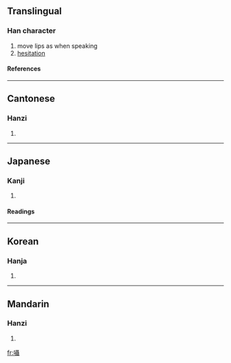 {{see|嗫}}

==Translingual==
===Han character===
{{Han char|rn=30|rad=口|as=18|sn=21|four=6104<sub>1</sub>|canj=口尸十十 (RSJJ)}}
# move lips as when speaking
# [[hesitation]]
====References====
{{Han ref|kx=0214.310|dkj=04615|dj=0437.180|hdz=10705.120|uh=56C1|ud=22209|bh=C4D9|bd=50393}}
----
==Cantonese==
===Hanzi===
{{yue-hanzi|jyut=|y=jip6}}
# {{defn|Cantonese}}
----
==Japanese==
===Kanji===
{{ja-kanji|grade=|rs=口18}}
# {{defn|Japanese}} 
====Readings====
{{ja-readings|on=[[しょう]] (shō)|kun=[[ささやく]] (sasayaku)}}
----
==Korean==
===Hanja===
{{ko-hanja|hangeul=[[섭]], [[엽]]|rv=seop, yeop|mr=sŏp, yŏp}}
# {{defn|Korean}}
----
==Mandarin==
===Hanzi===
{{cmn-hanzi|sim=嗫|pin=[[niè]] ([[nie4]])|wg=nieh<sup>4</sup>}}
# {{defn|Mandarin}}

[[fr:囁]]